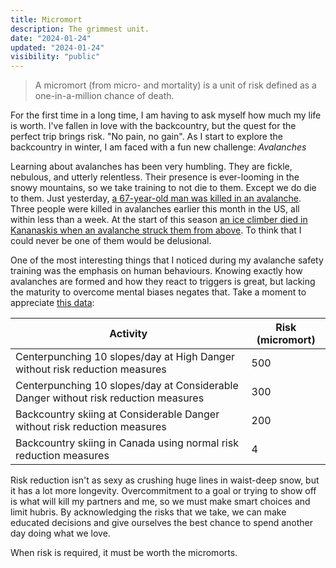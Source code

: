 ```yaml
---
title: Micromort
description: The grimmest unit.
date: "2024-01-24"
updated: "2024-01-24"
visibility: "public"
---
```


> A micromort (from micro- and mortality) is a unit of risk defined as a one-in-a-million chance of death.  

For the first time in a long time, I am having to ask myself how much my life is worth. I've fallen in love with the backcountry, but the quest for the perfect trip brings risk. "No pain, no gain". As I start to explore the backcountry in winter, I am faced with a fun new challenge: *Avalanches*  

Learning about avalanches has been very humbling. They are fickle, nebulous, and utterly relentless. Their presence is ever-looming in the snowy mountains, so we take training to not die to them. Except we do die to them. Just yesterday, [a 67-year-old man was killed in an avalanche](https://halifax.citynews.ca/2024/01/23/avalanche-kills-snowboarder-in-colorado-backcountry/). Three people were killed in avalanches earlier this month in the US, all within less than a week. At the start of this season [an ice climber died in Kananaskis when an avalanche struck them from above](https://vancouver.citynews.ca/2023/11/12/kananaskis-avalanche-alberta-ice-climber-death/#:~:text=The%20pair%20were%20descending%20on,buried%20and%20did%20not%20survive.). To think that I could never be one of them would be delusional.  

One of the most interesting things that I noticed during my avalanche safety training was the emphasis on human behaviours. Knowing exactly how avalanches are formed and how they react to triggers is great, but lacking the maturity to overcome mental biases negates that. Take a moment to appreciate [this data](https://wildsnow.com/30862/thinking-of-risk-and-micromorts/):

| Activity                                                                            | Risk (micromort) |
|-------------------------------------------------------------------------------------|------------------|
| Centerpunching 10 slopes/day at High Danger without risk reduction measures         | 500              |
| Centerpunching 10 slopes/day at Considerable Danger without risk reduction measures | 300              |
| Backcountry skiing at Considerable Danger without risk reduction measures           | 200              |
| Backcountry skiing in Canada using normal risk reduction measures                   | 4                |

Risk reduction isn't as sexy as crushing huge lines in waist-deep snow, but it has a lot more longevity. Overcommitment to a goal or trying to show off is what will kill my partners and me, so we must make smart choices and limit hubris. By acknowledging the risks that we take, we can make educated decisions and give ourselves the best chance to spend another day doing what we love.  

When risk is required, it must be worth the micromorts. 